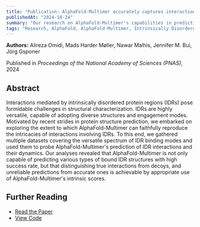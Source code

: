```yaml
---
title: "Publication: AlphaFold-Multimer accurately captures interactions and dynamics of intrinsically disordered protein regions"
publishedAt: "2024-10-24"
summary: "Our research on AlphaFold-Multimer's capabilities in predicting IDR interactions"
tags: "Research, AlphaFold, AlphaFold-Multimer, Intrinsically Disordered Proteins"
---
```


**Authors:** Alireza Omidi, Mads Harder Møller, Nawar Malhis, Jennifer M. Bui, Jörg Gsponer

Published in _Proceedings of the National Academy of Sciences (PNAS)_, 2024

## Abstract

Interactions mediated by intrinsically disordered protein regions (IDRs) pose formidable challenges in structural characterization. IDRs are highly versatile, capable of adopting diverse structures and engagement modes. Motivated by recent strides in protein structure prediction, we embarked on exploring the extent to which AlphaFold-Multimer can faithfully reproduce the intricacies of interactions involving IDRs.
To this end, we gathered multiple datasets covering the versatile spectrum of IDR binding modes and used them to probe AlphaFold-Multimer's prediction of IDR interactions and their dynamics. Our analyses revealed that AlphaFold-Multimer is not only capable of predicting various types of bound IDR structures with high success rate, but that distinguishing true interactions from decoys, and unreliable predictions from accurate ones is achievable by appropriate use of AlphaFold-Multimer's intrinsic scores.

<StaticTweet id="1849646408816844942" />

## Further Reading

- [Read the Paper](https://doi.org/10.1073/pnas.2406407121)
- [View Code](https://github.com/alirezaomidi/AFMinD) 